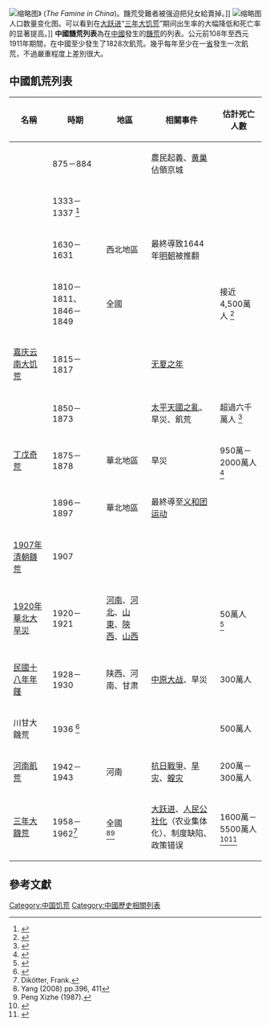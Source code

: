 {{expand|time=2016-10-16T11:46:51+00:00}}
[[File:Famine_Victims_Selling_Their_Children_from_The_Famine_in_China,_Illustrations_by_a_Native_Artist_(1878).jpg|缩略图]]》 (''The Famine in China'')。饑荒受難者被强迫把兒女給賣掉。]]
[[File:Birth_rate_in_China.svg|缩略图]]人口数量变化图。可以看到在[[大跃进|大跃进]]“[[三年大饥荒|三年大饥荒]]”期间出生率的大幅降低和死亡率的显著提高。]]
'''中國饑荒列表'''為在[[中國|中國]]發生的[[饑荒|饑荒]]的列表。公元前108年至西元1911年期間，在中國至少發生了1828次飢荒。幾乎每年至少在一[[省_(行政區劃)|省]]發生一次飢荒，不過嚴重程度上差別很大。

== 中國飢荒列表 ==
{| class="wikitable sortable" style="margin-bottom: 10px;"
!名稱
!時期
!地區
!相關事件
!估計死亡人數
|-
|
|875－884
|
|農民起義、[[黄巢|黄巢]]佔領京城
|
|-
|
|1333－1337 <ref>{{Cite web |url=http://www.norfolkesinet.org.uk/pages/viewpage.asp?uniqid=3358 |title=Projects and Events: 14th Century |deadurl=yes |archiveurl=https://web.archive.org/web/20160113065320/http://www.norfolkesinet.org.uk/pages/viewpage.asp?uniqid=3358 |archivedate=2016-01-13 |accessdate=2016-10-16 }}</ref>
|
|
|
|-
|
|1630－1631
|西北地區
|最終導致1644年[[明朝|明朝]]被推翻
|
|-
|
|1810－1811、1846－1849
|全國
|
|接近4,500萬人
<ref>{{Cite web|url=http://www.mitosyfraudes.org/Polit/Famines.html|title=Fearfull Famines of the Past|accessdate=2016-10-16|archive-date=2011-04-15|archive-url=https://web.archive.org/web/20110415072104/http://www.mitosyfraudes.org/Polit/Famines.html|dead-url=no}}</ref>
|-
|[[嘉庆云南大饥荒|嘉庆云南大饥荒]]
|1815－1817
|
|[[無夏之年|无夏之年]]
|
|-
|
|1850－1873
|
|[[太平天國之亂|太平天國之亂]]、旱災、飢荒
|超過六千萬人 <ref>{{Cite web |url=http://www.wsu.edu/~dee/CHING/TAIPING.HTM |title=Ch'ing China: The Taiping Rebellion |deadurl=yes |archiveurl=https://web.archive.org/web/20080413005210/http://www.wsu.edu/~dee/CHING/TAIPING.HTM |archivedate=2008-04-13 |accessdate=2016-10-16 }}</ref>
|-
|[[丁戊奇荒|丁戊奇荒]]
|1875－1878
|華北地區
|旱災
|950萬－2000萬人<ref name="ograda">{{Cite book|url=http://books.google.com/books?id=LoN2XkjJio4C&pg=PA245|title=Famine: A Short History|last=Cormac Ó Gráda|date=March 16, 2009|publisher=Princeton University Press}}</ref>
|-
|
|1896－1897
|華北地區
|最終導至[[义和团运动|义和团运动]]
|
|-
|[[1907年清朝饥荒|1907年清朝饑荒]]
|1907
|
|
|
|-
|[[1920年華北大旱災|1920年華北大旱災]]
|1920－1921
|[[河南|河南]]、[[河北|河北]]、[[山東|山東]]、[[陝西|陝西]]、[[山西|山西]]
|
|50萬人<br>
<ref name="li1982">{{Cite journal|title=Introduction: Food, Famine, and the Chinese State|url=https://archive.org/details/sim_journal-of-asian-studies_1982-08_41_4/page/687|last=Li|first=Lillian M.|journal=The Journal of Asian Studies|doi=10.2307/2055445|year=1982|volume=41|pages=687–707}}</ref>
|-
|[[民國十八年年饉|民國十八年年饉]]
|1928－1930
|陕西、河南、甘肃
|[[中原大战|中原大战]]、旱災
|300萬人
|-
|川甘大饑荒
|1936 <ref>{{Cite web |url=http://www.intute.ac.uk/sciences/hazards/timeline.html |title=Natural Disasters and Hazards - Historical Events Timeline |deadurl=yes |archiveurl=https://web.archive.org/web/20071025052228/http://www.intute.ac.uk/sciences/hazards/timeline.html |archivedate=2007-10-25 |accessdate=2016-10-16 }}</ref>
|
|
|500萬人
|-
|[[1942年河南饥荒|河南飢荒]]
|1942－1943
|河南
|[[抗日戰爭|抗日戰爭]]、[[旱灾|旱灾]]、[[蝗災|蝗灾]]
|200萬－300萬人
|-
|[[三年困难时期|三年大饑荒]]
|1958－1962<ref>Dikötter, Frank. </ref>
|全國<br>
<ref>Yang (2008) pp.396, 411</ref><ref>Peng Xizhe (1987). </ref>
|[[大跃进|大跃进]]、[[人民公社|人民公社化]]（农业集体化）、制度缺陷、政策错误
|1600萬－5500萬人<ref>{{cite web |url=http://www.hprc.org.cn/gsyj/yjjg/zggsyjxh_1/gsnhlw_1/qiguoshi/200906/t20090628_12571.html |language= |title=1959~1961中国灾情报告 |publisher=联合早报 |date=2011-10-02 |accessdate= |archive-date=2017-12-01 |archive-url=https://web.archive.org/web/20171201031226/http://www.hprc.org.cn/gsyj/yjjg/zggsyjxh_1/gsnhlw_1/qiguoshi/200906/t20090628_12571.html |dead-url=no }}</ref><ref>{{cite news | url=http://www.voachinese.com/content/article-20000930-mao-era-disaster-130839313/788429.html | title=學者新結論：4,500萬中國人死於大饑荒 | publisher=美國之音 | date=2011-09-29 | accessdate=2017-01-22 | archive-date=2014-02-02 | archive-url=https://web.archive.org/web/20140202100714/http://www.voachinese.com/content/article-20000930-mao-era-disaster-130839313/788429.html | dead-url=no }}</ref>
|}

== 參考文獻 ==
{{Reflist|30em}}
[[Category:中国饥荒|Category:中国饥荒]]
[[Category:中國歷史相關列表|Category:中國歷史相關列表]]